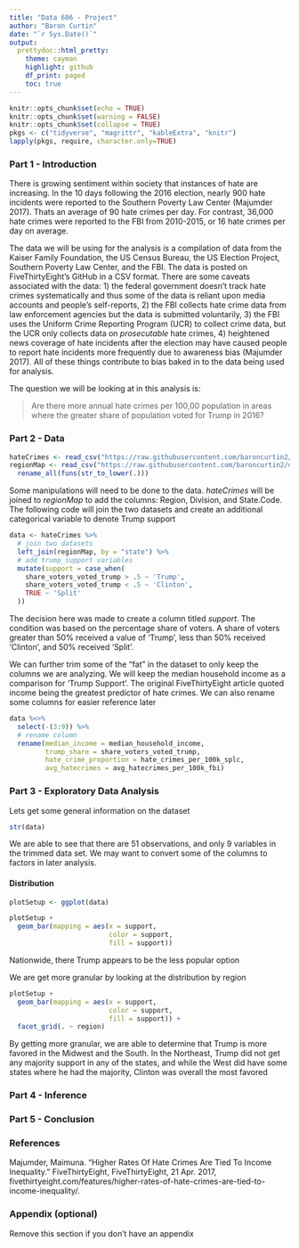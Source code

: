 ```yaml
---
title: "Data 606 - Project"
author: "Baron Curtin"
date: "`r Sys.Date()`"
output:
  prettydoc::html_pretty:
    theme: cayman
    highlight: github
    df_print: paged
    toc: true
---
```


```r
knitr::opts_chunk$set(echo = TRUE)
knitr::opts_chunk$set(warning = FALSE)
knitr::opts_chunk$set(collapse = TRUE)
pkgs <- c("tidyverse", "magrittr", "kableExtra", "knitr")
lapply(pkgs, require, character.only=TRUE)
```

### Part 1 - Introduction

There is growing sentiment within society that instances of hate are increasing. In the 10 days following the 2016 election, nearly 900 hate incidents were reported to the Southern Poverty Law Center (Majumder 2017). Thats an average of 90 hate crimes per day. For contrast, 36,000 hate crimes were reported to the FBI from 2010-2015, or 16 hate crimes per day on average.

The data we will be using for the analysis is a compilation of data from the Kaiser Family Foundation, the US Census Bureau, the US Election Project, Southern Poverty Law Center, and the FBI. The data is posted on FiveThirtyEight's GitHub in a CSV format. There are some caveats associated with the data: 1) the federal government doesn't track hate crimes systematically and thus some of the data is reliant upon media accounts and people's self-reports, 2) the FBI collects hate crime data from law enforcement agencies but the data is submitted voluntarily, 3) the FBI uses the Uniform Crime Reporting Program (UCR) to collect crime data, but the UCR only collects data on *prosecutable* hate crimes, 4) heightened news coverage of hate incidents after the election may have caused people to report hate incidents more frequently due to awareness bias (Majumder 2017). All of these things contribute to bias baked in to the data being used for analysis.

The question we will be looking at in this analysis is:  

> Are there more annual hate crimes per 100,00 population in areas where the greater share of population voted for Trump in 2016?


### Part 2 - Data

```r
hateCrimes <- read_csv("https://raw.githubusercontent.com/baroncurtin2/data606/master/project/data/hate_crimes.csv")
regionMap <- read_csv("https://raw.githubusercontent.com/baroncurtin2/data606/master/project/data/region_mapping.csv") %>%
  rename_all(funs(str_to_lower(.)))
```

Some manipulations will need to be done to the data. *hateCrimes* will be joined to *regionMap* to add the columns: Region, Division, and State.Code. The following code will join the two datasets and create an additional categorical variable to denote Trump support

```r
data <- hateCrimes %>%
  # join two datasets
  left_join(regionMap, by = "state") %>%
  # add trump_support variables
  mutate(support = case_when(
    share_voters_voted_trump > .5 ~ 'Trump',
    share_voters_voted_trump < .5 ~ 'Clinton',
    TRUE ~ 'Split'
  ))
```

The decision here was made to create a column titled *support*. The condition was based on the percentage share of voters. A share of voters greater than 50% received a value of 'Trump', less than 50% received 'Clinton', and 50% received 'Split'.

We can further trim some of the "fat" in the dataset to only keep the columns we are analyzing. We will keep the median household income as a comparison for 'Trump Support'. The original FiveThirtyEight article quoted income being the greatest predictor of hate crimes. We can also rename some columns for easier reference later
```r
data %<>%
  select(-(3:9)) %>%
  # rename column
  rename(median_income = median_household_income,
         trump_share = share_voters_voted_trump,
         hate_crime_proportion = hate_crimes_per_100k_splc,
         avg_hatecrimes = avg_hatecrimes_per_100k_fbi)
```


### Part 3 - Exploratory Data Analysis

Lets get some general information on the dataset
```r
str(data)
```
We are able to see that there are 51 observations, and only 9 variables in the trimmed data set. We may want to convert some of the columns to factors in later analysis.


#### Distribution

```r
plotSetup <- ggplot(data)

plotSetup +
  geom_bar(mapping = aes(x = support, 
                         color = support, 
                         fill = support))
```
Nationwide, there Trump appears to be the less popular option

We are get more granular by looking at the distribution by region
```r
plotSetup +
  geom_bar(mapping = aes(x = support, 
                         color = support, 
                         fill = support)) +
  facet_grid(. ~ region)
```
By getting more granular, we are able to determine that Trump is more favored in the Midwest and the South. In the Northeast, Trump did not get any majority support in any of the states, and while the West did have some states where he had the majority, Clinton was overall the most favored


### Part 4 - Inference


### Part 5 - Conclusion


### References
Majumder, Maimuna. “Higher Rates Of Hate Crimes Are Tied To Income Inequality.” FiveThirtyEight, FiveThirtyEight, 21 Apr. 2017, fivethirtyeight.com/features/higher-rates-of-hate-crimes-are-tied-to-income-inequality/.

### Appendix (optional)

Remove this section if you don't have an appendix